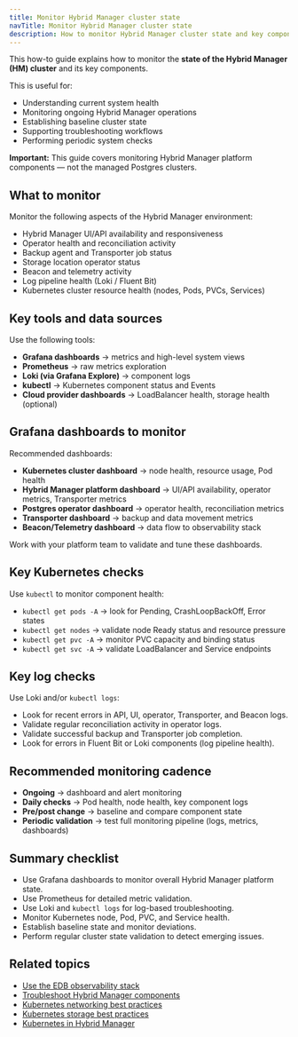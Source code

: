 ```yaml
---
title: Monitor Hybrid Manager cluster state
navTitle: Monitor Hybrid Manager cluster state
description: How to monitor Hybrid Manager cluster state and key components using the EDB observability stack and Kubernetes tools.
---
```


This how-to guide explains how to monitor the **state of the Hybrid Manager (HM) cluster** and its key components.

This is useful for:

-   Understanding current system health
-   Monitoring ongoing Hybrid Manager operations
-   Establishing baseline cluster state
-   Supporting troubleshooting workflows
-   Performing periodic system checks

**Important:** This guide covers monitoring Hybrid Manager platform components — not the managed Postgres clusters.

## What to monitor

Monitor the following aspects of the Hybrid Manager environment:

-   Hybrid Manager UI/API availability and responsiveness
-   Operator health and reconciliation activity
-   Backup agent and Transporter job status
-   Storage location operator status
-   Beacon and telemetry activity
-   Log pipeline health (Loki / Fluent Bit)
-   Kubernetes cluster resource health (nodes, Pods, PVCs, Services)

## Key tools and data sources

Use the following tools:

-   **Grafana dashboards** → metrics and high-level system views
-   **Prometheus** → raw metrics exploration
-   **Loki (via Grafana Explore)** → component logs
-   **kubectl** → Kubernetes component status and Events
-   **Cloud provider dashboards** → LoadBalancer health, storage health (optional)

## Grafana dashboards to monitor

Recommended dashboards:

-   **Kubernetes cluster dashboard** → node health, resource usage, Pod health
-   **Hybrid Manager platform dashboard** → UI/API availability, operator metrics, Transporter metrics
-   **Postgres operator dashboard** → operator health, reconciliation metrics
-   **Transporter dashboard** → backup and data movement metrics
-   **Beacon/Telemetry dashboard** → data flow to observability stack

Work with your platform team to validate and tune these dashboards.

## Key Kubernetes checks

Use `kubectl` to monitor component health:

-   `kubectl get pods -A` → look for Pending, CrashLoopBackOff, Error states
-   `kubectl get nodes` → validate node Ready status and resource pressure
-   `kubectl get pvc -A` → monitor PVC capacity and binding status
-   `kubectl get svc -A` → validate LoadBalancer and Service endpoints

## Key log checks

Use Loki and/or `kubectl logs`:

-   Look for recent errors in API, UI, operator, Transporter, and Beacon logs.
-   Validate regular reconciliation activity in operator logs.
-   Validate successful backup and Transporter job completion.
-   Look for errors in Fluent Bit or Loki components (log pipeline health).

## Recommended monitoring cadence

-   **Ongoing** → dashboard and alert monitoring
-   **Daily checks** → Pod health, node health, key component logs
-   **Pre/post change** → baseline and compare component state
-   **Periodic validation** → test full monitoring pipeline (logs, metrics, dashboards)

## Summary checklist

-   Use Grafana dashboards to monitor overall Hybrid Manager platform state.
-   Use Prometheus for detailed metric validation.
-   Use Loki and `kubectl logs` for log-based troubleshooting.
-   Monitor Kubernetes node, Pod, PVC, and Service health.
-   Establish baseline state and monitor deviations.
-   Perform regular cluster state validation to detect emerging issues.

## Related topics

-   [Use the EDB observability stack](./use-edb-observability-stack)
-   [Troubleshoot Hybrid Manager components](./troubleshoot-hybrid-manager-components)
-   [Kubernetes networking best practices](/portal/kubernetes/learn/explained/hybrid-manager/manage-kubernetes-networking)
-   [Kubernetes storage best practices](/portal/kubernetes/learn/explained/hybrid-manager/storage-best-practices)
-   [Kubernetes in Hybrid Manager](/portal/kubernetes/learn/explained/k8s-in-hybrid-manager/)
